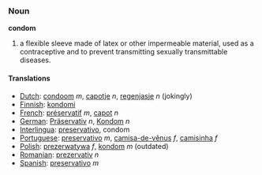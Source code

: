 ===Noun===
'''condom'''

# a flexible sleeve made of latex or other impermeable material, used as a contraceptive and to prevent transmitting sexually transmittable diseases.

====Translations====
*[[Dutch]]: [[condoom]] ''m'', [[capotje]] ''n'', [[regenjasje]] ''n'' (jokingly)
*[[Finnish]]: [[kondomi]]
*[[French]]: [[préservatif]] ''m'', [[capot]] ''n''
*[[German]]: [[Präservativ]] ''n'', [[Kondom]] ''n''
*[[Interlingua]]: [[preservativo]], condom
*[[Portuguese]]: [[preservativo]] ''m'', [[camisa-de-vênus]] ''f'', [[camisinha]] ''f''
*[[Polish]]: [[prezerwatywa]] ''f'', [[kondom]] ''m'' (outdated)
*[[Romanian]]: [[prezervativ]] ''n''
*[[Spanish]]: [[preservativo]] ''m''